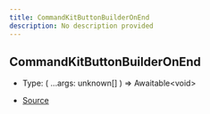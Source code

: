 ```yaml
---
title: CommandKitButtonBuilderOnEnd
description: No description provided
---
```


## CommandKitButtonBuilderOnEnd

- Type: (
  ...args: unknown\[]
  ) => Awaitable\<void>

- [Source](https://github.com/underctrl-io/commandkit/blob/6165e6a1296074517b13a566a6b705fa6b059dbc/packages/commandkit/src/components/ButtonKit.ts#L21)
